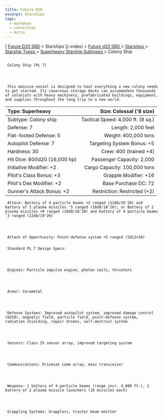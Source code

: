```yaml
---
title: Future D20
excerpt: Starships
tags:
  - markdown
  - conversion
  - Astro
---
```







[
[Future D20 SRD]( / ) > Starships
     ](-index)
     >
     [
      Future d20 SRD
     ](future-d20-srd-index)
     >
     [
      Starships
     ](future-d20-srd-starships-index)
     >
     [
      Starship Types
     ](future-d20-srd-starships-starship-types-index)
     >
     [
      Superheavy Starship Subtypes
     ](future-d20-srd-starships-starship-types-superheavy-starship-subtypes-index)
     > Colony Ship
    





## 
     Colony Ship (PL 7)
    



     This massive vessel is designed to haul everything a new colony needs to get started. Its cavernous storage decks can accommodate thousands of colonists with heavy machinery, prefabricated buildings, equipment, and supplies throughout the long trip to a new world.
    


| Type: Superheavy | Size: Colossal ('8 size) |
| :------------------ | --------------------------: |
| Subtype: Colony ship | Tactical Speed: 4,000 ft. (8 sq.) |
| Defense: 7 | Length: 2,000 feet |
| Flat-footed Defense: 5 | Weight: 400,000 tons |
| Autopilot Defense: 7 | Targeting System Bonus: +5 |
| Hardness: 30 | Crew: 400 (trained +4) |
| Hit Dice: 800d20 (16,000 hp) | Passenger Capacity: 2,000 |
| Initiative Modifier: +2 | Cargo Capacity: 100,000 tons |
| Pilot's Class Bonus: +3 | Grapple Modifier: +16 |
| Pilot's Dex Modifier: +2 | Base Purchase DC: 72 |
| Gunner's Attack Bonus: +2 | Restriction: Restricted (+2) |




     Attack: Battery of 4 particle beams +2 ranged (12d8/19'20) and battery of 2 plasma missiles '5 ranged (18d8/18'20); or Battery of 2 plasma missiles +0 ranged (18d8/18'20) and battery of 4 particle beams '3 ranged (12d8/19'20)
    



     Attack of Opportunity: Point-defense system +5 ranged (5d12×10)
    


### 
     Standard PL 7 Design Specs:
    



     Engines: Particle impulse engine, photon sails, thrusters
    



     Armor: Cerametal
    



     Defense Systems: Improved autopilot system, improved damage control (6d10), magnetic field, particle field, point-defense system, radiation shielding, repair drones, self-destruct system
    



     Sensors: Class IV sensor array, improved targeting system
    



     Communications: Drivesat comm array, mass transceiver
    



     Weapons: 1 battery of 4 particle beams (range incr. 4,000 ft.), 1 battery of 2 plasma missile launchers (16 missiles each)
    



     Grappling Systems: Grapplers, tractor beam emitter
    




